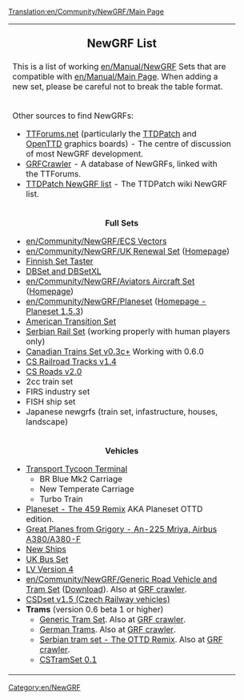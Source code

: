 [[Translation:en/Community/NewGRF/Main Page]]
{| cellspacing="3" class="mainpagetable" align="center"
|- valign="top" 
|width="90%" colspan="3"|
<div style="text-align:center; font-size:1.4em; font-weight:bold">NewGRF List</div>
This is a list of working [[en/Manual/NewGRF]] Sets that are compatible with [[en/Manual/Main Page]]. When adding a new set, please be careful not to break the table format.
|- valign="top" 
|width="90%" colspan="3"|
Other sources to find NewGRFs:
*[http://www.tt-forums.net/index.php TTForums.net] (particularly the [http://www.tt-forums.net/viewforum.php?f=26 TTDPatch] and [http://www.tt-forums.net/viewforum.php?f=36 OpenTTD] graphics boards) - The centre of discussion of most NewGRF development.
*[http://grfcrawler.tt-forums.net/ GRFCrawler] - A database of NewGRFs, linked with the TTForums.
*[http://www.ttdpatch.net/newgrf.html TTDPatch NewGRF list] - The TTDPatch wiki NewGRF list.
|- valign="top" 
|width="33%"|
<center>
<font size="3">'''Full Sets'''</font>
</center>
* [[en/Community/NewGRF/ECS Vectors]]
* [[en/Community/NewGRF/UK Renewal Set]] ([http://www.pikkarail.com/ttdp/ukrs/index.htm Homepage])
* [http://www.users.tt-forums.net/finnish/Downloads.html Finnish Set Taster]
* [[en/Community/NewGRF/DBSet|DBSet and DBSetXL]]
* [[en/Community/NewGRF/Aviators Aircraft Set]] ([http://www.pikkarail.com/ttdp/av8/ Homepage])
* [[en/Community/NewGRF/Planeset]] ([http://www.as-st.com/ttd/planes/ Homepage - Planeset 1.5.3])
* [http://www.as-st.com/ttd/newusa/ American Transition Set]
* [http://www.tt-forums.net/viewtopic.php?t=12078 Serbian Rail Set] (working properly with human players only)
* [http://www.tt-forums.net/viewtopic.php?f=26&t=36419 Canadian Trains Set v0.3c+] Working with 0.6.0
* [http://ttd.tycoonez.com/?id=21 CS Railroad Tracks v1.4]
* [http://ttd.tycoonez.com/?id=161 CS Roads v2.0]
* 2cc train set
* FIRS industry set
* FISH ship set
* Japanese newgrfs (train set, infastructure, houses, landscape)
|width="33%"|
<center>
<font size="3">'''Buildings'''</font>
</center>
* [http://dev.openttdcoop.org/projects/comic-houses Comic Style House Set] ([http://www.tt-forums.net/viewtopic.php?f=26&t=45958 thread]) WIP
* [http://www.tt-terminal.co.uk/downloads.shtml Transport Tycoon Terminal]
** Airports - "New Airport 2"
** Angled Building
** Large HQ
** Mini building replacement pack
** Multistory carpark
** New Building 1
** New Building 2
** New Building 3
** Offices
* [http://users.skynet.be/florisjan/ttd/ttrs.html Total Town Renewal Set (TTRS) v3]
* [http://www.tt-forums.net/viewtopic.php?t=20781 OTTD Version of TTRS v2 (old version!)]
* [http://grfcrawler.tt-forums.net/details.php?do=details&id=39 Toyland to Mars Conversion]
* [http://www.tt-forums.net/viewtopic.php?p=650519#p650519 NA City v0.1] (compatible with v0.6 r11451+)
* [http://www.tt-forums.net/viewtopic.php?f=67&t=45472 Swedish house set]
|width="33%"|
<center>
<font size="3">'''Infrastructure'''</font></center>
* [http://www.tt-forums.net/viewtopic.php?p=203935#203935 New Bridges]
* [http://www.tt-forums.net/viewtopic.php?f=26&t=39317 Full TTO Conversion]
* [http://george.zernebok.net/newgrf/newgrf.html New Monorail Graphics (Gray)]
* [http://www.as-st.com/ttd/newusa/index.html US Roads (Also in American Transition Set)]
* [http://www.tt-forums.net/viewtopic.php?p=229255#229255 European Road Set v1.24]
* [http://www.tt-forums.net/viewtopic.php?p=647297#p647297 Dutch Signals]
* [http://www.tt-forums.net/viewtopic.php?p=647297#p647297 Dutch Catenary]
* [http://www.bornacorn.com/downloads.shtml Transport Tycoon Terminal]
* [http://www.tt-forums.net/viewtopic.php?p=433758#433758 New Railway Fence]
** New Road Set v0.1
** United Kingdom Roadset
* [http://users2.tt-forums.net/ttdur/ttdur.htm Traffic Set + Airport Asphalt]
* [http://www.tt-forums.net/viewtopic.php?t=23489 Viaduct Bridge] Replaces wooden bridge.
* [http://ttd.tycoonez.com/?id=161 CS Roads v2.0]
* [http://ttd.tycoonez.com/?id=21 CS Railroad Tracks v1.4]
* NIGHTTD Conversion at [http://users2.tt-forums.net/ttdur/ttdur.htm TTD Urban Renewal] - [http://www.tt-forums.net/viewtopic.php?f=19&t=2661&hilit=nighttd Massive Day-to-night conversion]
* [http://www.tt-forums.net/viewtopic.php?t=19888&start=20 Narrow Gauge Rails]
* [http://www.tt-forums.net/download/file.php?id=43007 Deactivate bell sound on level road-rail crossing] [http://www.tt-forums.net/viewtopic.php?f=33&t=23165 forum topic]
|-
|width="33%"|
<center>
<font size="3">'''Vehicles'''</font></center>
* [http://www.tt-terminal.co.uk/downloads.shtml Transport Tycoon Terminal]
** BR Blue Mk2 Carriage
** New Temperate Carriage
** Turbo Train
* [http://www.as-st.com/ttd/planes/files/planesetottd.zip Planeset - The 459 Remix] AKA Planeset OTTD edition.
* [http://forums.ttdrussia.net/viewtopic.php?t=435 Great Planes from Grigory - An-225 Mriya, Airbus A380/A380-F]
* [http://www.ttdpatch.net/newgrf/20/newshipsw.zip New Ships]
* [http://www.tt-forums.net/viewtopic.php?t=15429 UK Bus Set]
* [http://george.zernebok.net/newgrf/downloads.html LV Version 4]
* [[en/Community/NewGRF/Generic Road Vehicle and Tram Set]] ([http://www.tt-forums.net/viewtopic.php?t=33415 Download]). Also at [http://grfcrawler.tt-forums.net/details.php?do=details&id=191 GRF crawler].
* [http://ttd.tycoonez.com/?id=151 CSDset v1.5 (Czech Railway vehicles)]
* '''Trams''' (version 0.6 beta 1 or higher)
** [http://www.tt-forums.net/viewtopic.php?t=32441 Generic Tram Set]. Also at [http://grfcrawler.tt-forums.net/details.php?do=details&id=173 GRF crawler].
** [http://www.tt-forums.net/viewtopic.php?t=15496 German Trams]. Also at [http://grfcrawler.tt-forums.net/details.php?do=details&id=77 GRF crawler].
** [http://www.tt-forums.net/viewtopic.php?f=36&t=38383 Serbian tram set - The OTTD Remix]. Also at [http://grfcrawler.tt-forums.net/details.php?do=details&id=227 GRF crawler].
** [http://ttd.tycoonez.com/?id=120&lang=en CSTramSet 0.1]
|width="33%"|
<center>
<font size="3">'''Stations'''</font></center>
* [[en/Community/NewGRF/NewStations]]
* [http://www.tt-forums.net/viewtopic.php?p=705380#p705380 Industrial Stations Renewal 7.2]
* [http://www.as-st.com/ttd/newusa/index.html?disFr=download.html Industrial Stations]
* [http://tt-forums.net/viewtopic.php?p=392979#392979 Container Freight Station & Harbor]
* [http://www.as-st.com/ttd/newusa/ US Stations Set]
* [http://www.tt-forums.net/viewtopic.php?t=22947 Canadian Stations Set v0.3] (Working with 0.6.0)
* [http://www.tt-forums.net/viewtopic.php?t=22947 Canadian Stations Set v0.2] (still current for OpenTTD v0.5.x players)
* [http://www.tt-forums.net/viewtopic.php?p=621371#p621371 Dutch Stations]
* [http://www.tt-forums.net/viewtopic.php?p=708214#p708214 Troplical Stations 2]
* [http://www.tt-forums.net/viewtopic.php?t=24749 Jezulkim's Station Set]
* [http://www.aegir.bur.st/files/ttd/index.php?dir=Newgrfs/Station%20Sets Aegir]
** City Stations
** Rural Stations
** Suburban Stations
* [http://www.bornacorn.com/downloads.shtml Transport Tycoon Terminal]
** Glass Tubes Station
** UK Waypoints
|width="33%"|
<center>
<font size="3">'''Regions'''</font></center>
* [[en/Community/NewGRF/Japan GRF files]]
* [[en/Community/NewGRF/North America GRF files | North America]]
* [[en/Community/NewGRF/United Kingdom GRF files | UK]]
* [[en/Community/NewGRF/Czech Sets | Czech Republic and Slovakia]]
|}

{{Page:en/Manual/NewGRF}}

[[Category:en/NewGRF]]